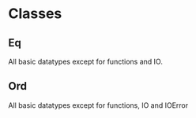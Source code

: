 = Classes =
{{file:images/haskell_classes.png}}

== Eq ==

{{{haskell
class Eq a where
    (==), (/=) :: a -> a -> Bool
    
    x /= y = not (x == y)
    x == y = not (x /= y)
}}}

All basic datatypes except for functions and IO.

== Ord ==

{{{haskell
class (Eq a) => Ord a where
    compare                 :: a -> a -> Ordering
    (<), (<=), (>=), (>)    :: a -> a -> Bool
    max, min                :: a -> a -> a
    
    compare x y | x == y    = EQ
                | x <= y    = LT
                | otherwise = GT
                
    x <= y  = compare x y   /= GT
    x < y   = compare x y   == LT
    x >= y  = compare x y   /= LT
    x > y   = compare x y   == GT
    
    -- Note that (min x y, max x xy = (x, y) or (y, x)
    max x y | x <= y    = y
            | otherwise = x
    min x y | x <= y    = x
            | otherwise = y
}}}

All basic datatypes except for functions, IO and IOError


